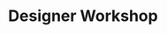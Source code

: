 ---
title: "Designer Workshop"
meta_title: "Designer Workshop craft"
description: "Craft de Designer Workshop"
rank: "s"
draft: false
name: "Designer Workshop"
recipe_img: "https://wiki.pokexgames.com/images/6/65/Designer_Workshop.png"
level: 100
craft_time: 7200
result: 1
value_npc: 1
ingredients:
  - name: "Nightmare Style Point"
    quantity: 900
    item_img: "https://wiki.pokexgames.com/images/c/c4/Nightmare_Style_Point.gif"
    value_npc: 1
  - name: "Corrupted Champion Belt"
    quantity: 10
    item_img: "https://wiki.pokexgames.com/images/6/6b/Corrupted-Belt-of-Champion.gif"
    value_npc: 1
  - name: "White Hair"
    quantity: 10
    item_img: "https://wiki.pokexgames.com/images/f/f7/White_Hair.png"
    value_npc: 1
  - name: "Petite Leaves"
    quantity: 16
    item_img: "https://wiki.pokexgames.com/images/e/e4/Petite_Leaves.png"
    value_npc: 1
  - name: "Black Lucky Charm"
    quantity: 9
    item_img: "https://wiki.pokexgames.com/images/b/b0/Black_Lucky_Charm.png"
    value_npc: 1
  - name: "Ice Crystal"
    quantity: 9
    item_img: "https://wiki.pokexgames.com/images/c/ca/Ice_Crystal.png"
    value_npc: 1
---